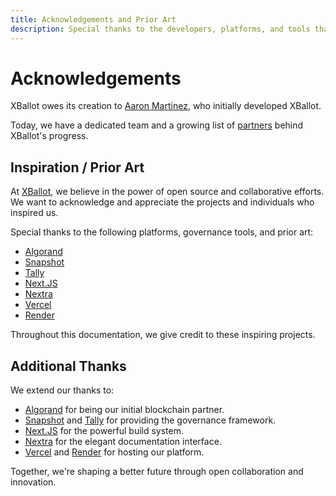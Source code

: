 ```yaml
---
title: Acknowledgements and Prior Art
description: Special thanks to the developers, platforms, and tools that made this project possible.
---
```


# Acknowledgements

XBallot owes its creation to [Aaron Martinez](https://twitter.com/ussaaron_), who initially developed XBallot.

Today, we have a dedicated team and a growing list of [partners](/xballot/docs) behind XBallot's progress.

## Inspiration / Prior Art

At [XBallot](https://xballot.net/), we believe in the power of open source and collaborative efforts. We want to acknowledge and appreciate the projects and individuals who inspired us.

Special thanks to the following platforms, governance tools, and prior art:

- [Algorand](https://www.algorand.com)
- [Snapshot](https://snapshot.org)
- [Tally](https://www.withtally.com)
- [Next.JS](https://nextjs.org)
- [Nextra](https://nextra.vercel.app)
- [Vercel](https://vercel.com)
- [Render](https://render.com)

Throughout this documentation, we give credit to these inspiring projects.

## Additional Thanks

We extend our thanks to:

- [Algorand](https://www.algorand.com) for being our initial blockchain partner.
- [Snapshot](https://snapshot.org) and [Tally](https://www.withtally.com) for providing the governance framework.
- [Next.JS](https://nextjs.org) for the powerful build system.
- [Nextra](https://nextra.vercel.app) for the elegant documentation interface.
- [Vercel](https://vercel.com) and [Render](https://render.com) for hosting our platform.

Together, we're shaping a better future through open collaboration and innovation.
